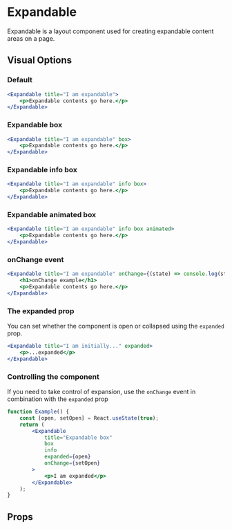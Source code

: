 
# Expandable

Expandable is a layout component used for creating expandable content areas on a
page.

## Visual Options

### Default

```jsx example
<Expandable title="I am expandable">
    <p>Expandable contents go here.</p>
</Expandable>
```

### Expandable box

```jsx example
<Expandable title="I am expandable" box>
    <p>Expandable contents go here.</p>
</Expandable>
```

### Expandable info box

```jsx example
<Expandable title="I am expandable" info box>
    <p>Expandable contents go here.</p>
</Expandable>
```

### Expandable animated box

```jsx example
<Expandable title="I am expandable" info box animated>
    <p>Expandable contents go here.</p>
</Expandable>
```

### onChange event

```jsx example
<Expandable title="I am expandable" onChange={(state) => console.log(state)}>
    <h1>onChange example</h1>
    <p>Expandable contents go here.</p>
</Expandable>
```

### The expanded prop

You can set whether the component is open or collapsed using the `expanded`
prop.

```jsx example
<Expandable title="I am initially..." expanded>
    <p>...expanded</p>
</Expandable>
```

### Controlling the component

If you need to take control of expansion, use the `onChange` event in
combination with the `expanded` prop

```jsx example
function Example() {
    const [open, setOpen] = React.useState(true);
    return (
        <Expandable
            title="Expandable box"
            box
            info
            expanded={open}
            onChange={setOpen}
        >
            <p>I am expanded</p>
        </Expandable>
    );
}
```

## Props

```props packages/expandable/src/component.tsx

```
